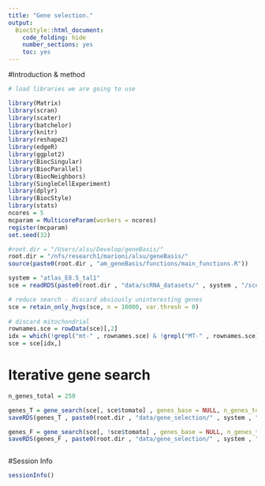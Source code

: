 ```yaml
---
title: "Gene selection."
output:
  BiocStyle::html_document:
    code_folding: hide
    number_sections: yes
    toc: yes  
---
```


#Introduction & method


```r
# load libraries we are going to use

library(Matrix)
library(scran)
library(scater)
library(batchelor)
library(knitr)
library(reshape2)
library(edgeR)
library(ggplot2)
library(BiocSingular)
library(BiocParallel)
library(BiocNeighbors)
library(SingleCellExperiment)
library(dplyr)
library(BiocStyle)
library(stats)
ncores = 5
mcparam = MulticoreParam(workers = ncores)
register(mcparam)
set.seed(32)

#root.dir = "/Users/alsu/Develop/geneBasis/"
root.dir = "/nfs/research1/marioni/alsu/geneBasis/"
source(paste0(root.dir , "am_geneBasis/functions/main_functions.R"))

system = "atlas_E8.5_tal1"
sce = readRDS(paste0(root.dir , "data/scRNA_datasets/" , system , "/sce_" , system , ".Rds"))

# reduce search - discard obviously uninteresting genes
sce = retain_only_hvgs(sce, n = 10000, var.thresh = 0)
  
# discard mitochondrial
rownames.sce = rowData(sce)[,2]
idx = which(!grepl("mt-" , rownames.sce) & !grepl("MT-" , rownames.sce) & !grepl("Mt-" , rownames.sce))
sce = sce[idx,]

```


# Iterative gene search

```r


n_genes_total = 250

genes_T = gene_search(sce[, sce$tomato] , genes_base = NULL, n_genes_total = n_genes_total, batch = "sample", n.neigh = 5, p = 3, K = 5, nPC = NULL, ncores = ncores)
saveRDS(genes_T , paste0(root.dir , "data/gene_selection/" , system , "/" , "gene_selection_TRUE", ".Rds"))

genes_F = gene_search(sce[, !sce$tomato] , genes_base = NULL, n_genes_total = n_genes_total, batch = "sample", n.neigh = 5, p = 3, K = 5, nPC = NULL, ncores = ncores)
saveRDS(genes_F , paste0(root.dir , "data/gene_selection/" , system , "/" , "gene_selection_FALSE", ".Rds"))



```

#Session Info

```r
sessionInfo()
```
